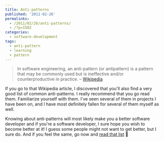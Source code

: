 ```yaml
---
title: Anti-patterns
published: '2011-02-26'
permalinks:
  - /2011/02/26/anti-patterns/
  - /?p=1502
categories:
  - software-development
tags:
  - anti-pattern
  - learning
  - pattern
---
```


> In software engineering, an anti-pattern (or antipattern) is a pattern that may be commonly used but is ineffective and/or counterproductive in practice. – [Wikipedia](https://en.wikipedia.org/wiki/Anti-pattern)

If you go to that Wikipedia article, I discovered that you'll also find a very good list of common anti-patterns. I really recommend that you go read them. Familiarize yourself with them. I've seen several of them in projects I have been on, and I have most definitely fallen for several of them myself as well.

Knowing about anti-patterns will most likely make you a better software developer and if you're a software developer, I sure hope you wish to become better at it! I guess some people might not want to get better, but I sure do. And if you feel the same, go now and [read that list](https://en.wikipedia.org/wiki/Anti-pattern#Known_anti-patterns) 🙂
